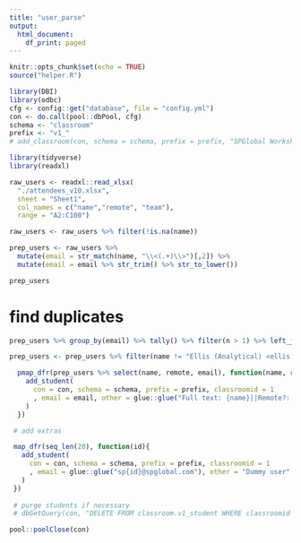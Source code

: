 ```yaml
---
title: "user_parse"
output: 
  html_document:
    df_print: paged
---
```


```r
knitr::opts_chunk$set(echo = TRUE)
source("helper.R")

library(DBI)
library(odbc)
cfg <- config::get("database", file = "config.yml")
con <- do.call(pool::dbPool, cfg)
schema <- "classroom"
prefix <- "v1_"
# add_classroom(con, schema = schema, prefix = prefix, "SPGlobal Workshop", "spglobal", "ACTIVE")

library(tidyverse)
library(readxl)
```

```r
raw_users <- readxl::read_xlsx(
  "./attendees_v10.xlsx", 
  sheet = "Sheet1",  
  col_names = c("name","remote", "team"), 
  range = "A2:C100")

raw_users <- raw_users %>% filter(!is.na(name))

prep_users <- raw_users %>%
  mutate(email = str_match(name, "\\<(.+)\\>")[,2]) %>%
  mutate(email = email %>% str_trim() %>% str_to_lower())

prep_users
```

# find duplicates

```r
prep_users %>% group_by(email) %>% tally() %>% filter(n > 1) %>% left_join(prep_users, by = "email")

prep_users <- prep_users %>% filter(name != "Ellis (Analytical) <ellis.shaffer@spglobal.com>;")
```

```r
  pmap_dfr(prep_users %>% select(name, remote, email), function(name, remote, email){
    add_student(
      con = con, schema = schema, prefix = prefix, classroomid = 1
      , email = email, other = glue::glue("Full text: {name}||Remote?: {remote}")
    )
  })

 # add extras

 map_dfr(seq_len(20), function(id){
   add_student(
     con = con, schema = schema, prefix = prefix, classroomid = 1
     , email = glue::glue("sp{id}@spglobal.com"), other = "Dummy user"
   )
 })
 
 # purge students if necessary
 # dbGetQuery(con, "DELETE FROM classroom.v1_student WHERE classroomid = 1 returning *;")

pool::poolClose(con)
```